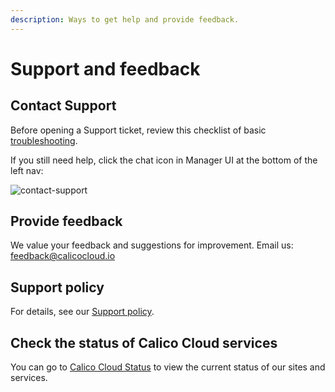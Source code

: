 ```yaml
---
description: Ways to get help and provide feedback.
---
```


# Support and feedback

## Contact Support

Before opening a Support ticket, review this checklist of basic [troubleshooting](../get-started/connect/checklist.mdx).

If you still need help, click the chat icon in Manager UI at the bottom of the left nav:

![contact-support](/img/calico-cloud/master/contact-support.png)

## Provide feedback

We value your feedback and suggestions for improvement. Email us: feedback@calicocloud.io

## Support policy

For details, see our [Support policy](https://www.tigera.io/legal/calico-cloud-support-policy).

## Check the status of Calico Cloud services

You can go to [Calico Cloud Status](https://status.calicocloud.io) to view the current status of our sites and services.
